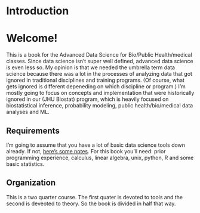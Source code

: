 # Introduction

# Welcome!

This is a book for the Advanced Data Science for Bio/Public Health/medical classes. Since data science isn't super well defined, advanced data science is even less so. My opinion is that we needed the umbrella term data science because there was a lot in the processes of analyzing data that got ignored in traditional disciplines and training programs. (Of course, what gets ignored is different depeneding on which discipline or program.)  I'm mostly going to focus on concepts and implementation that were historically ignored in our (JHU Biostat) program, which is heavily focused on biostatistical inference, probability modeling, public health/bio/medical data analyses and ML.

## Requirements
I'm going to assume that you have a lot of basic data science tools down already. If not, [here's some notes](https://smart-stats.github.io/ds4bio_book/book/_build/html/intro.html). For this book you'll need: prior programming experience, calculus, linear algebra, unix, python, R and some basic statistics.


## Organization

This is a two quarter course. The first quater is devoted to tools and the second is deveoted to theory. So the book is divided in half that way.